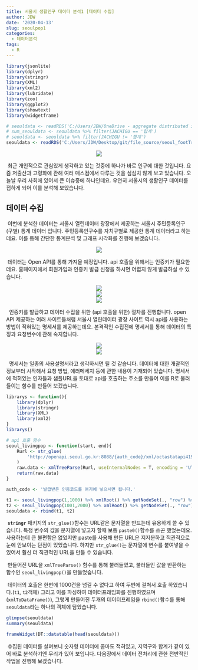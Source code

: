 ```yaml
---
title: 서울시 생활인구 데이터 분석1 [데이터 수집]
author: JDW
date: '2020-04-13'
slug: seoulpop1
categories:
  - 데이터분석
tags:
  - R
---
```

```r

library(jsonlite)
library(dplyr)
library(stringr)
library(XML)
library(xml2)
library(lubridate)
library(zoo)
library(ggplot2)
library(showtext)
library(widgetframe)

# seouldata <- readRDS('C:/Users/JDW/OneDrive - aggregate distributed infrastructures/r_programming/PROJECT/pop/seoul_footTrafic.rds')
# sum_seouldata <- seouldata %>% filter(JACHIGU == '합계')
# seouldata <- seouldata %>% filter(JACHIGU != '합계')
seouldata <- readRDS('C:/Users/JDW/Desktop/git/file_source/seoul_footTraffic/seouldata2.rds')

```

<center>
![](/post/2020-04-13-seoulPop1_files/seoulView.jpg)
</center>

&nbsp;최근 개인적으로 관심있게 생각하고 있는 것중에 하나가 바로 인구에 대한 것입니다. 요즘 저출산과 고령화에 관해 여러 매스컴에서 다루는 것을 심심치 않게 보고 있습니다. 오늘날 우리 사회에 있어서 큰 이슈중에 하나인데요. 우연히 서울시의 생활인구 데이터를 접하게 되어 이를 분석해 보았습니다. 

## 데이터 수집

&nbsp;이번에 분석한 데이터는 서울시 열린데이터 광장에서 제공하는 서울시 주민등록인구(구별) 통계 데이터 입니다. 주민등록인구수를 자치구별로 제공한 통계 데이터라고 하는데요. 이를 통해 간단한 통계분석 및 그래프 시각화를 진행해 보겠습니다. 

<center>
![](/post/2020-04-13-seoulPop1_files/seoulsite1.png)
</center>

&nbsp;데이터는 Open API를 통해 가져올 예정입니다. api 호출을 위해서는 인증키가 필요한데요. 홈페이지에서 회원가입과 인증키 발급 신청을 하시면 어렵지 않게 발급하실 수 있습니다. 

<center>
![](/post/2020-04-13-seoulPop1_files/K-002.png)
</center>

<center>
![](/post/2020-04-13-seoulPop1_files/K-003.png)
</center>

<center>
![](/post/2020-04-13-seoulPop1_files/K-001.png)
</center>

&nbsp; 인증키를 발급하고 데이터 수집을 위한 (api 호출을 위한) 절차를 진행합니다. open API 제공하는 여러 사이트들처럼 서울시 열린데이터 광장 사이트 역시 api를 사용하는 방법이 적혀있는 명세서를 제공하는데요. 본격적인 수집전에 명세서를 통해 데이터의 특징과 요청변수에 관해 숙지합니다. 

<center>
![](/post/2020-04-13-seoulPop1_files/K-004.png)
</center>

<center>
![](/post/2020-04-13-seoulPop1_files/K-005.png)
</center>

&nbsp; 명세서는 일종의 사용설명서라고 생각하시면 될 것 같습니다. 데이터에 대한 개괄적인 정보부터 시작해서 요청 방법, 에러메세지 등에 관한 내용이 기재되어 있습니다. 명세서에 적혀있는 인자들과 샘플URL을 토대로 api를 호출하는 주소를 만들어 이를 R로 불러들이는 함수를 만들어 보겠습니다. 

```r

librarys <- function(){
    library(dplyr)
    library(stringr)
    library(XML)
    library(xml2)
}
librarys()

# api 호출 함수
seoul_livingpop <- function(start, end){
    Rurl <- str_glue(
        'http://openapi.seoul.go.kr:8088/{auth_code}/xml/octastatapi419/{start}/{end}/'
    )
    raw.data <- xmlTreeParse(Rurl, useInternalNodes = T, encoding = 'UTF-8')
    return(raw.data)
}

auth_code <- '발급받은 인증코드를 여기에 넣으시면 됩니다.'

t1 <- seoul_livingpop(1,1000) %>% xmlRoot() %>% getNodeSet(., "row") %>% xmlToDataFrame() 
t2 <- seoul_livingpop(1001,2000) %>% xmlRoot() %>% getNodeSet(., "row") %>% xmlToDataFrame() 
seouldata <- rbind(t1, t2)
```

&nbsp;**`stringr`** 패키지의 `str_glue()`함수는 URL같은 문자열을 만드는데 유용하게 쓸 수 있습니다. 특정 변수의 값을 문자열에 넣고자 할때 보통 `paste0()`함수를 쓰곤 했었는데요. 사용하는데 큰 불편함은 없었지만  paste를 사용해 만든 URL은 지저분하고 직관적으로 눈에 안보이는 단점이 있었습니다. 하지만 `str_glue()`는 문자열에 변수를 붙여넣을 수 있어서 훨신 더 직관적인 URL을 만들 수 있습니다.  

&nbsp;만들어진 URL을 `xmlTreeParse()` 함수를 통해 불러들였고, 불러들인 값을 반환하는 함수인 `seoul_livingpop()`을 만들었습니다. 

&nbsp;데이터의 호출은 한번에 1000건을 넘길 수 없다고 하여 두번에 걸쳐서 호출 하였습니다.(`t1`, `t2`객체) 그리고 이를 파싱하여 데이터프래임화를 진행하였으며(`xmlToDataFrame()`), 그렇게 만들어진 두개의 데이터프레임을 `rbind()`함수를 통해 `seouldata`라는 하나의 객체에 담았습니다.  

```r
glimpse(seouldata)
summary(seouldata)
```
```r
frameWidget(DT::datatable(head(seouldata)))
```


&nbsp;수집된 데이터를 살펴보니 숫자형 데이터에 콤마도 적혀있고, 지역구와 합계가 같이 있어 바로 분석하기엔 무리가 있어 보입니다. 다음장에서 데이터 전처리에 관한 전반적인 작업을 진행해 보겠습니다. 


